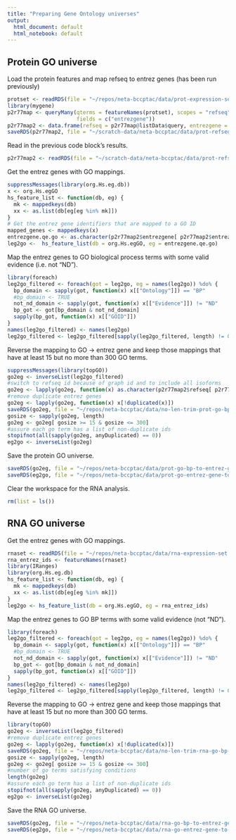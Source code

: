 ---
title: "Preparing Gene Ontology universes"
output:
  html_document: default
  html_notebook: default
---

## Protein GO universe

Load the protein features and map refseq to entrez genes (has been run previously)

```{r,eval=FALSE}
protset <- readRDS(file = "~/repos/neta-bccptac/data/prot-expression-set.rds")
library(mygene)
p2r77map <- queryMany(qterms = featureNames(protset), scopes = "refseq",
                      fields = c("entrezgene"))
p2r77map2 <- data.frame(refseq = p2r77map@listData$query, entrezgene = p2r77map@listData$entrezgene)
saveRDS(p2r77map2, file = "~/scratch-data/neta-bccptac/data/prot-refseq-to-entrezgene-map.rds")
```

Read in the previous code block's results. 

```{r}
p2r77map2 <- readRDS(file = "~/scratch-data/neta-bccptac/data/prot-refseq-to-entrezgene-map.rds")
```

Get the entrez genes with GO mappings. 

```{r}
suppressMessages(library(org.Hs.eg.db))
x <- org.Hs.egGO
hs_feature_list <- function(db, eg) { 
  mk <- mappedkeys(db)
  xx <- as.list(db[eg[eg %in% mk]])
}
# Get the entrez gene identifiers that are mapped to a GO ID
mapped_genes <- mappedkeys(x)
entrezgene.qe.go <- as.character(p2r77map2$entrezgene[ p2r77map2$entrezgene %in% mapped_genes])
leg2go <-  hs_feature_list(db = org.Hs.egGO, eg = entrezgene.qe.go) 
```

Map the entrez genes to GO biological process terms with some valid evidence (i.e. not "ND").

```{r}
library(foreach)
leg2go_filtered <- foreach(got = leg2go, eg = names(leg2go)) %do% { 
  bp_domain <- sapply(got, function(x) x[["Ontology"]]) == "BP"
  #bp_domain <- TRUE
  not_nd_domain <- sapply(got, function(x) x[["Evidence"]]) != "ND"
  bp_got <- got[bp_domain & not_nd_domain]
  sapply(bp_got, function(x) x[["GOID"]]) 
}
names(leg2go_filtered) <- names(leg2go)
leg2go_filtered <- leg2go_filtered[sapply(leg2go_filtered, length) != 0]
```

Reverse the mapping to GO -> entrez gene and keep those mappings that have at least 15 but no more than 300 GO terms. 

```{r}
suppressMessages(library(topGO))
go2eg <- inverseList(leg2go_filtered)
#switch to refseq id because of graph id and to include all isoforms
go2eg <- lapply(go2eg, function(x) as.character(p2r77map2$refseq[ p2r77map2$entrezgene %in% x ]))
#remove duplicate entrez genes
go2eg <- lapply(go2eg, function(x) x[!duplicated(x)])
saveRDS(go2eg, file = "~/repos/neta-bccptac/data/no-len-trim-prot-go-bp-to-entrez-gene-list.rds")
gosize <- sapply(go2eg, length)
go2eg <- go2eg[ gosize >= 15 & gosize <= 300]
#assure each go term has a list of non-duplicate ids
stopifnot(all(sapply(go2eg, anyDuplicated) == 0))
eg2go <- inverseList(go2eg)
```


Save the protein GO universe.

```{r}
saveRDS(go2eg, file = "~/repos/neta-bccptac/data/prot-go-bp-to-entrez-gene-list.rds")
saveRDS(eg2go, file = "~/repos/neta-bccptac/data/prot-go-entrez-gene-to-bp-list.rds")
```

Clear the workspace for the RNA analysis. 

```{r}
rm(list = ls())
```

## RNA GO universe

Get the entrez genes with GO mappings. 

```{r}
rnaset <- readRDS(file = "~/repos/neta-bccptac/data/rna-expression-set.rds")
rna_entrez_ids <- featureNames(rnaset)
library(IRanges)
library(org.Hs.eg.db)
hs_feature_list <- function(db, eg) { 
  mk <- mappedkeys(db)
  xx <- as.list(db[eg[eg %in% mk]])
}
leg2go <- hs_feature_list(db = org.Hs.egGO, eg = rna_entrez_ids)
```


Map the entrez genes to GO BP terms with some valid evidence (not "ND").

```{r}
library(foreach)
leg2go_filtered <- foreach(got = leg2go, eg = names(leg2go)) %do% { 
  bp_domain <- sapply(got, function(x) x[["Ontology"]]) == "BP"
  #bp_domain <- TRUE
  not_nd_domain <- sapply(got, function(x) x[["Evidence"]]) != "ND"
  bp_got <- got[bp_domain & not_nd_domain]
  sapply(bp_got, function(x) x[["GOID"]]) 
}
names(leg2go_filtered) <- names(leg2go)
leg2go_filtered <- leg2go_filtered[sapply(leg2go_filtered, length) != 0]
```

Reverse the mapping to GO -> entrez gene and keep those mappings that have at least 15 but no more than 300 GO terms. 

```{r}
library(topGO)
go2eg <- inverseList(leg2go_filtered)
#remove duplicate entrez genes
go2eg <- lapply(go2eg, function(x) x[!duplicated(x)])
saveRDS(go2eg, file = "~/repos/neta-bccptac/data/no-len-trim-rna-go-bp-to-entrez-gene-list.rds")
gosize <- sapply(go2eg, length)
go2eg <- go2eg[ gosize >= 15 & gosize <= 300]
#number of go terms satisfying conditions
length(go2eg)
#assure each go term has a list of non-duplicate ids
stopifnot(all(sapply(go2eg, anyDuplicated) == 0))
eg2go <- inverseList(go2eg)
```

Save the RNA GO universe. 

```{r}
saveRDS(go2eg, file = "~/repos/neta-bccptac/data/rna-go-bp-to-entrez-gene-list.rds")
saveRDS(eg2go, file = "~/repos/neta-bccptac/data/rna-go-entrez-gene-to-bp-list.rds")
```


